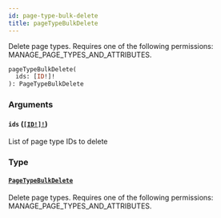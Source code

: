```yaml
---
id: page-type-bulk-delete
title: pageTypeBulkDelete
---
```


Delete page types. Requires one of the following permissions: MANAGE_PAGE_TYPES_AND_ATTRIBUTES.

```graphql
pageTypeBulkDelete(
  ids: [ID!]!
): PageTypeBulkDelete

```

### Arguments

#### `ids` ([`[ID!]!`](../../../developer/api-reference/scalars/id))

List of page type IDs to delete

### Type

#### [`PageTypeBulkDelete`](../../../developer/api-reference/objects/page-type-bulk-delete)

Delete page types. Requires one of the following permissions: MANAGE_PAGE_TYPES_AND_ATTRIBUTES.
